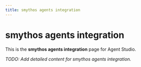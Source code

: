 ```yaml
---
title: smythos agents integration
---
```


# smythos agents integration

This is the **smythos agents integration** page for Agent Studio.

_TODO: Add detailed content for smythos agents integration._
